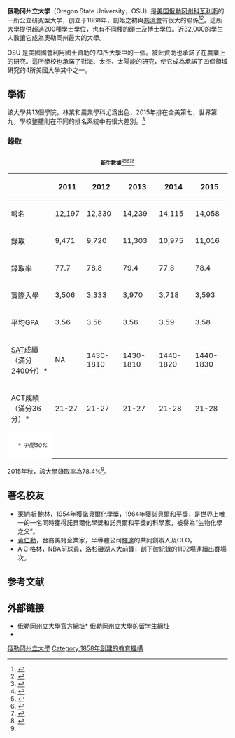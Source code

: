 {{noteTA
|T=zh-hans:俄勒冈州立大学;zh-hk:俄勒岡州立大學;zh-tw:奧瑞岡州立大學;
|1=zh-hans:俄勒冈;zh-hk:俄勒岡;zh-tw:奧瑞岡;
}}
{{Infobox University
| name =俄勒岡州立大學
| native_name =Oregon State University
| 校徽 =
| 校徽說明 =
| 校訓 = Open Minds, Open Doors
| 創校 =1868年
| endowment            = $5.054億（2015）<ref>{{cite web|url=http://www.nacubo.org/Documents/EndowmentFiles/2015_NCSE_Endowment_Market_Values.pdf|title=U.S. and Canadian Institutions Listed by Fiscal Year (FY) 2015 Endowment Market Value and Change in Endowment Market Value from FY 2014 to FY 2015|publisher=National Association of College and University Business Officers and Commonfund Institute|year=2016|deadurl=yes|archiveurl=https://web.archive.org/web/20160131203541/http://www.nacubo.org/Documents/EndowmentFiles/2015_NCSE_Endowment_Market_Values.pdf|archivedate=2016-01-31|accessdate=2016-02-28}}</ref>
| 類 = 公立大學、研究型大學、[[贈地大學|贈地大學]]、[[贈海大學|贈海大學]]、[[贈空大學|贈空大學]]
| president            = Edward John Ray
| provost              = Sabah Randhawa
| country =[[美國|美國]]
| state =[[俄勒岡州|俄勒岡州]]
| city =[[科瓦利斯_(俄勒岡州)|科瓦利斯]]
| 校園 =大學城
| 面積 ={{convert|400|acre|ha}}
| 系 =
| 職員 =2,918
| 師 =
| 教授 = 
| 副教授 =
| 助理教授 =
| 講師 =
| students             = 31,904（2017年秋）<ref name="oregonstate.edu">{{cite web|url=http://oregonstate.edu/ua/ncs/archives/2014/nov/osu-hits-30000-enrollment-mark-overall-while-reining-corvallis-growth|title=OSU hits 30,000 enrollment mark overall, while reining in Corvallis growth - News & Research Communications - Oregon State University|work=oregonstate.edu|access-date=2016-02-28|archive-url=https://web.archive.org/web/20160304053401/http://oregonstate.edu/ua/ncs/archives/2014/nov/osu-hits-30000-enrollment-mark-overall-while-reining-corvallis-growth|archive-date=2016-03-04|dead-url=yes}}</ref>
| undergrad            = 26,604（2017年秋）<ref name="oregonstate.edu"/>
| postgrad             = 5,300（2017年秋）<ref name="oregonstate.edu"/>
| 四技部 =
| 二技部 =
| 碩士班 =
| 博士班 =
| 顏色 = 橙和黑<ref>{{cite web|url=http://oregonstate.edu/brand/web|title=For the Web - Brand Identity Guidelines - Oregon State University|work=oregonstate.edu|access-date=2016-02-28|archive-url=https://web.archive.org/web/20150628115322/http://oregonstate.edu/brand/web|archive-date=2015-06-28|dead-url=yes}}</ref><br/>{{color box|#C34500}} {{color box|black}}
| 紀念日 =
| 吉祥物 = 班尼 (英文：Benny Beaver)
| 電話 =
| website              = {{url|www.oregonstate.edu}}
| logo                 = [[File:俄勒岡州立大學標誌.png|200px]]
|image = Weatherford Hall Oregon State University Greg Keene.jpg
}}

'''俄勒冈州立大学'''（Oregon State University，OSU）是[[美国|美国]][[俄勒冈州|俄勒冈州]][[科瓦利斯_(俄勒岡州)|科瓦利斯]]的一所公立研究型大学，创立于1868年，創始之初與[[共濟會|共濟會]]有很大的聯係<ref>{{cite web |url=http://www.gazettetimes.com/articles/2007/05/26/news/community/2loc10_munford.txt|title=Fraternal orders shaped Corvallis; Gazette Times; By Ken Munford; May 25, 2007, 2007 |accessdate=2006-11-08}}</ref><ref>{{cite web|url=http://www.gazettetimes.com/articles/2007/08/11/news/community/2loc06_munford.txt|title=Town, university have symbiotic relationship; Gazette Times; By Ken Munford; August 10, 2007|accessdate=2006-11-08}}</ref>。這所大學提供超過200種學士學位，也有不同種的碩士及博士學位。近32,000的學生人數讓它成為奧勒岡州最大的大學。

OSU 是美國國會利用國土資助的73所大學中的一個。被此資助也承諾了在農業上的研究。這所學校也承諾了對海、太空、太陽能的研究，使它成為承諾了四個領域研究的4所美國大學其中之一。

==學術==
{{Infobox US university ranking
| ARWU_N   = 66-94
| ARWU_W   = 201–300
| THE_N    = 318
| QS_W     = 499
| Forbes   = 261
| USNWR_NU = 153
| USNWR_W  = 277
| THE_W   = 401-500
| Wamo_NU  = 160
}}

該大學共13個學院，林業和農業學科尤爲出色，2015年排在全美第七，世界第九，學校整體則在不同的排名系統中有很大差別。<ref>{{cite web|url=http://www.topuniversities.com/university-rankings/university-subject-rankings/2015/agriculture-forestry|title=QS World University Rankings by Subject 2015 - Agriculture & Forestry|accessdate=2016-02-28|archive-date=2016-03-08|archive-url=https://web.archive.org/web/20160308093520/http://www.topuniversities.com/university-rankings/university-subject-rankings/2015/agriculture-forestry|dead-url=no}}</ref>

===錄取===

<div style="float:right; font-size:85%; text-align:center;">
'''新生數據'''<ref name=CDS2015>{{cite web |url=http://oregonstate.edu/admin/aa/ir/sites/default/files/cds-2015-16.pdf |title=Common Data Set 2015-2016 |publisher=Oregon State University}}</ref><ref>{{cite web |url=http://oregonstate.edu/admin/aa/ir/sites/default/files/cds-2014-15.pdf |title=Common Data Set 2014-2015 |publisher=Oregon State University}}</ref><ref>{{cite web |url=http://oregonstate.edu/admin/aa/ir/sites/default/files/cds-2013-14.pdf |title=Common Data Set 2013-2014 |publisher=Oregon State University |accessdate=2018-09-25 |archive-date=2016-03-03 |archive-url=https://web.archive.org/web/20160303225224/http://oregonstate.edu/admin/aa/ir/sites/default/files/cds-2013-14.pdf |dead-url=no }}</ref><ref>{{cite web |url=http://oregonstate.edu/admin/aa/ir/sites/default/files/cds-2012-13.pdf |title=Common Data Set 2012-2013 |publisher=Oregon State University |accessdate=2018-09-25 |archive-date=2016-03-03 |archive-url=https://web.archive.org/web/20160303235051/http://oregonstate.edu/admin/aa/ir/sites/default/files/cds-2012-13.pdf |dead-url=no }}</ref><ref>{{cite web |url=http://oregonstate.edu/admin/aa/ir/sites/default/files/cds-2011-12.pdf |title=Common Data Set 2011-2012 |publisher=Oregon State University |accessdate=2018-09-25 |archive-date=2016-03-03 |archive-url=https://web.archive.org/web/20160303221615/http://oregonstate.edu/admin/aa/ir/sites/default/files/cds-2011-12.pdf |dead-url=no }}</ref>

{| class="wikitable" style="text-align:center; margin-left:3%;"
|-
! !! 2011 !! 2012 !! 2013 !! 2014  !! 2015
|-
! 報名
| 12,197 || 12,330 || 14,239 || 14,115 || 14,058
|-
! 錄取
|  9,471 ||  9,720 || 11,303 || 10,975 || 11,016
|-
! 錄取率
| 77.7  ||78.8 || 79.4 || 77.8 || 78.4
|-
! 實際入學
|  3,506 ||  3,333 ||  3,970 ||  3,718 ||  3,593
|-
! 平均GPA
| 3.56 || 3.56 || 3.56 || 3.59|| 3.58
|-
! [[SAT|SAT]]成績（滿分2400分）*
| NA || 1430-1810|| 1430-1810 || 1440-1820 ||1440-1830
|-
! ACT成績（滿分36分）*
|  21-27|| 21-27 ||  21-27 || 21-28 || 21-28
|-
| colspan="6," style="border:1px solid white; border-bottom:3px solid white; background:#fff; text-align:right;"|
''<small>* 中間50%</small>
''
|}
</div>
2015年秋，該大學錄取率為78.4%<ref name=CDS2015/>。

== 著名校友 ==

{{Main category|俄勒岡州立大學校友}}
* [[萊納斯·鮑林|萊納斯·鮑林]]，1954年獲[[諾貝爾化學獎|諾貝爾化學獎]]，1964年獲[[諾貝爾和平獎|諾貝爾和平獎]]，是世界上唯一的一名同時獲得諾貝爾化學獎和諾貝爾和平獎的科學家，被譽為“生物化學之父”。
* [[黃仁勳|黃仁勳]]，台裔美籍企業家，半導體公司[[輝達|輝達]]的共同創辦人及CEO。
*[[A·C·格林|A·C·格林]]，[[NBA|NBA]]前球員，[[洛杉磯湖人|洛杉磯湖人]]大前鋒，創下破紀錄的1192場連續出賽場次。

== 参考文献 ==
{{Reflist|30em}}

== 外部链接 ==
{{Commons category|Oregon State University}}
* [http://oregonstate.edu/ 俄勒岡州立大學官方網址]* [https://web.archive.org/web/20121014130124/http://oregonstate.edu/sli/isosu/ 俄勒岡州立大學的留学生網址]
* {{Wayback|url=http://oregonstate.edu/ |date=20121013010610 }}

{{俄勒岡州的學院和大學}}
{{Pacific Ten Conference}}

{{Authority control}}

{{DEFAULTSORT:Oregon State University}}
[[Category:俄勒岡州立大學|]]
[[Category:1858年創建的教育機構|Category:1858年創建的教育機構]]